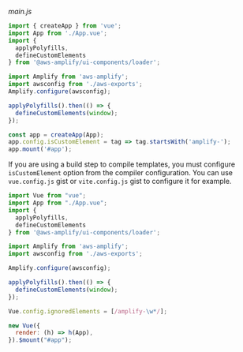 _main.js_

<BlockSwitcher>
<Block name="Vue 3">

```js
import { createApp } from 'vue';
import App from './App.vue';
import { 
  applyPolyfills,
  defineCustomElements
} from '@aws-amplify/ui-components/loader';

import Amplify from 'aws-amplify';
import awsconfig from './aws-exports';
Amplify.configure(awsconfig);

applyPolyfills().then(() => {
  defineCustomElements(window);
});

const app = createApp(App);
app.config.isCustomElement = tag => tag.startsWith('amplify-');
app.mount('#app');
```

<Callout>

If you are using a build step to compile templates, you must configure `isCustomElement` option from the compiler configuration. You can use <amplify-external-link href="https://gist.github.com/wlee221/3d47f9598d5ad85bfa7a138bad112c3c"><code>vue.config.js</code></amplify-external-link> gist or <amplify-external-link href="https://gist.github.com/wlee221/3d47f9598d5ad85bfa7a138bad112c3c"><code>vite.config.js</code></amplify-external-link> gist to configure it for example. 

</Callout>

</Block>
<Block name="Vue 2">

```js
import Vue from "vue";
import App from "./App.vue";
import { 
  applyPolyfills,
  defineCustomElements
} from '@aws-amplify/ui-components/loader';

import Amplify from 'aws-amplify';
import awsconfig from './aws-exports';

Amplify.configure(awsconfig);

applyPolyfills().then(() => {
  defineCustomElements(window);
});

Vue.config.ignoredElements = [/amplify-\w*/];

new Vue({
  render: (h) => h(App),
}).$mount("#app");
```

</Block>
</BlockSwitcher>
